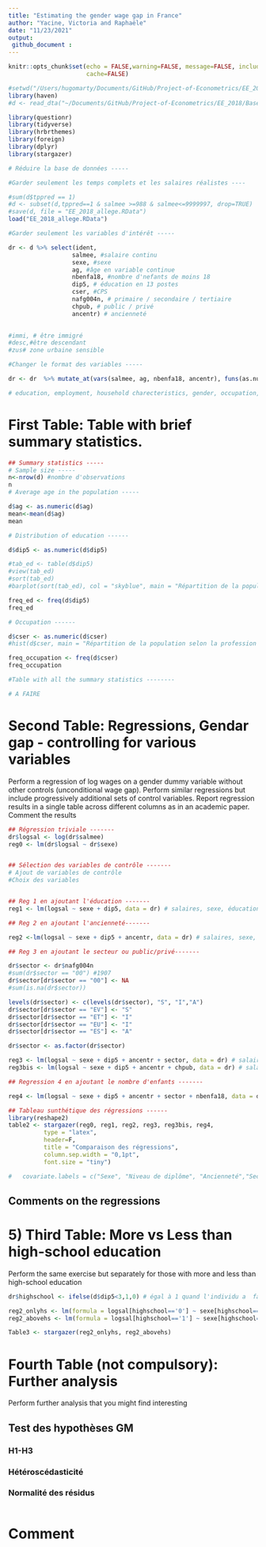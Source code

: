 ```yaml
---
title: "Estimating the gender wage gap in France"
author: "Yacine, Victoria and Raphaële"
date: "11/23/2021"
output: 
 github_document : 
---
```


```r
knitr::opts_chunk$set(echo = FALSE,warning=FALSE, message=FALSE, include=TRUE,
                      cache=FALSE)

#setwd("/Users/hugomarty/Documents/GitHub/Project-of-Econometrics/EE_2018")
library(haven)
#d <- read_dta("~/Documents/GitHub/Project-of-Econometrics/EE_2018/Bases/EEC_2018INDIV.dta")

library(questionr)
library(tidyverse)
library(hrbrthemes)
library(foreign)
library(dplyr)
library(stargazer)

# Réduire la base de données -----

#Garder seulement les temps complets et les salaires réalistes ----

#sum(d$tppred == 1)
#d <- subset(d,tppred==1 & salmee >=988 & salmee<=9999997, drop=TRUE) 
#save(d, file = "EE_2018_allege.RData")
load("EE_2018_allege.RData")

#Garder seulement les variables d'intérêt -----

dr <- d %>% select(ident,
                  salmee, #salaire continu
                  sexe, #sexe
                  ag, #âge en variable continue
                  nbenfa18, #nombre d'nefants de moins 18
                  dip5, # éducation en 13 postes
                  cser, #CPS
                  nafg004n, # primaire / secondaire / tertiaire
                  chpub, # public / privé
                  ancentr) # ancienneté 
  

#immi, # être immigré
#desc,#être descendant
#zus# zone urbaine sensible 

#Changer le format des variables -----

dr <- dr  %>% mutate_at(vars(salmee, ag, nbenfa18, ancentr), funs(as.numeric)) %>% mutate_at(vars(sexe, dip5, cser, chpub), funs(as.factor))

# education, employment, household charecteristics, gender, occupation, industry, age)


```


# First Table: Table with brief summary statistics.

```r

## Summary statistics -----
# Sample size -----
n<-nrow(d) #nombre d'observations
n
# Average age in the population -----

d$ag <- as.numeric(d$ag)
mean<-mean(d$ag)
mean

# Distribution of education ------

d$dip5 <- as.numeric(d$dip5)

#tab_ed <- table(d$dip5)
#view(tab_ed)
#sort(tab_ed)
#barplot(sort(tab_ed), col = "skyblue", main = "Répartition de la population selon le niveau de diplôme atteint")

freq_ed <- freq(d$dip5) 
freq_ed

# Occupation ------

d$cser <- as.numeric(d$cser)
#hist(d$cser, main = "Répartition de la population selon la profession occupée")

freq_occupation <- freq(d$cser) 
freq_occupation

#Table with all the summary statistics --------

# A FAIRE


```


# Second Table: Regressions, Gendar gap - controlling for various variables
Perform a regression of log wages on a gender dummy variable without other controls (unconditional wage gap). Perform similar regressions but include progressively additional sets of control variables. Report regression results in a single table across different columns as in an academic paper. Comment the results

\tiny

```r

## Régression triviale -------
dr$logsal <- log(dr$salmee)
reg0 <- lm(dr$logsal ~ dr$sexe)


## Sélection des variables de contrôle -------
# Ajout de variables de contrôle
#Choix des variables


## Reg 1 en ajoutant l'éducation -------
reg1 <- lm(logsal ~ sexe + dip5, data = dr) # salaires, sexe, éducation

## Reg 2 en ajoutant l'ancienneté-------

reg2 <-lm(logsal ~ sexe + dip5 + ancentr, data = dr) # salaires, sexe, éducation, ancienneté, 

## Reg 3 en ajoutant le secteur ou public/privé-------

dr$sector <- dr$nafg004n
#sum(dr$sector == "00") #1907
dr$sector[dr$sector == "00"] <- NA
#sum(is.na(dr$sector))

levels(dr$sector) <- c(levels(dr$sector), "S", "I","A")
dr$sector[dr$sector == "EV"] <- "S"
dr$sector[dr$sector == "ET"] <- "I"
dr$sector[dr$sector == "EU"] <- "I"
dr$sector[dr$sector == "ES"] <- "A"

dr$sector <- as.factor(dr$sector)

reg3 <- lm(logsal ~ sexe + dip5 + ancentr + sector, data = dr) # salaires, sexe, éducation, ancienneté, secteur
reg3bis <- lm(logsal ~ sexe + dip5 + ancentr + chpub, data = dr) # salaires, sexe, éducation, ancienneté, public vs privé

## Regression 4 en ajoutant le nombre d'enfants -------

reg4 <- lm(logsal ~ sexe + dip5 + ancentr + sector + nbenfa18, data = dr) # salaires, sexe, éducation, ancienneté, secteur, nombre d'enfants de moins 18

## Tableau sunthétique des régressions ------
library(reshape2)
table2 <- stargazer(reg0, reg1, reg2, reg3, reg3bis, reg4, 
          type = "latex",
          header=F, 
          title = "Comparaison des régressions",
          column.sep.width = "0,1pt",
          font.size = "tiny")

#   covariate.labels = c("Sexe", "Niveau de diplôme", "Ancienneté","Secteur", "Public ou privé", "Nombre d'enfants de moins de 18ans")

```

## Comments on the regressions

\normalsize

# 5) Third Table: More vs Less than high-school education
Perform the same exercise but separately for those with more and less than high-school education

```r

dr$highschool <- ifelse(d$dip5<3,1,0) # égal à 1 quand l'individu a  fait  d'études supérieurs

reg2_onlyhs <- lm(formula = logsal[highschool=='0'] ~ sexe[highschool=='0'], data = d)
reg2_abovehs <- lm(formula = logsal[highschool=='1'] ~ sexe[highschool=='1'], data = d)

Table3 <- stargazer(reg2_onlyhs, reg2_abovehs)

```


# Fourth Table (not compulsory): Further analysis 
Perform further analysis that you might find interesting 

## Test des hypothèses GM
### H1-H3
### Hétéroscédasticité
### Normalité des résidus

```r

```

# Comment
